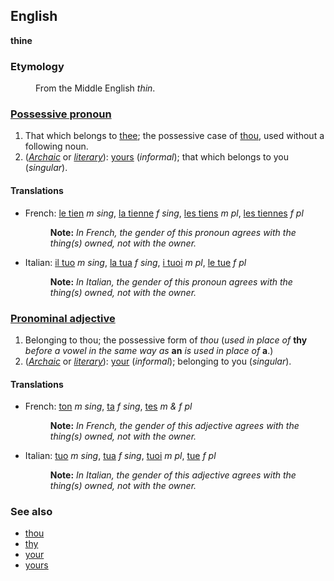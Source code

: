 ==English==
'''thine'''

===Etymology===
:From the Middle English ''thin''.

===[[Possessive pronoun]]===
#That which belongs to [[thee]]; the possessive case of [[thou]], used without a following noun.
#(''[[Archaic]]'' or ''[[literary]]''): [[yours]] (''informal''); that which belongs to you (''singular'').

====Translations====
*French: [[le tien]] ''m sing'', [[la tienne]] ''f sing'', [[les tiens]] ''m pl'', [[les tiennes]] ''f pl''
*:'''Note:''' ''In French, the gender of this pronoun agrees with the thing(s) owned, not with the owner.''
*Italian: [[il tuo]] ''m sing'', [[la tua]] ''f sing'', [[i tuoi]] ''m pl'', [[le tue]] ''f pl''
*:'''Note:''' ''In Italian, the gender of this pronoun agrees with the thing(s) owned, not with the owner.''

===[[Pronominal adjective]]===
#Belonging to thou; the possessive form of ''thou'' (''used in place of'' '''thy''' ''before a vowel in the same way as'' '''an''' ''is used in place of'' '''a'''.)
#(''[[Archaic]]'' or ''[[literary]]''): [[your]] (''informal''); belonging to you (''singular'').

====Translations====
*French: [[ton]] ''m sing'', [[ta]] ''f sing'', [[tes]] ''m & f pl''
*:'''Note:''' ''In French, the gender of this adjective agrees with the thing(s) owned, not with the owner.''
*Italian: [[tuo]] ''m sing'', [[tua]] ''f sing'', [[tuoi]] ''m pl'', [[tue]] ''f pl''
*:'''Note:''' ''In Italian, the gender of this adjective agrees with the thing(s) owned, not with the owner.''

===See also===
*[[thou]]
*[[thy]]
*[[your]]
*[[yours]]